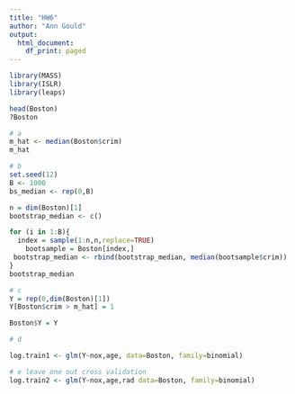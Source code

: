 ```yaml
---
title: "HW6"
author: "Ann Gould"
output:
  html_document:
    df_print: paged
---
```


```r
library(MASS)
library(ISLR)
library(leaps)
```

```r
head(Boston)
?Boston

# a 
m_hat <- median(Boston$crim)
m_hat

# b
set.seed(12)
B <- 1000
bs_median <- rep(0,B)

n = dim(Boston)[1]
bootstrap_median <- c()

for (i in 1:B){
  index = sample(1:n,n,replace=TRUE)
	bootsample = Boston[index,]
 bootstrap_median <- rbind(bootstrap_median, median(bootsample$crim))
}
bootstrap_median

# c 
Y = rep(0,dim(Boston)[1])
Y[Boston$crim > m_hat] = 1

Boston$Y = Y
```

``` r
# d

log.train1 <- glm(Y~nox,age, data=Boston, family=binomial)

# e leave one out cross validation
log.train2 <- glm(Y~nox,age,rad data=Boston, family=binomial)
```

